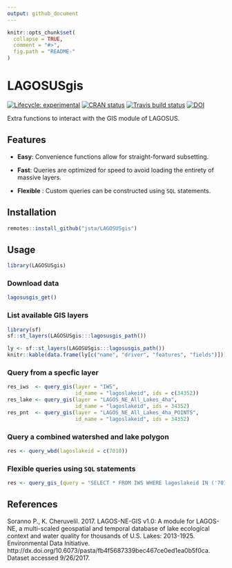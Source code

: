 ```yaml
---
output: github_document
---
```


<!-- README.md is generated from README.Rmd. Please edit that file -->

```r
knitr::opts_chunk$set(
  collapse = TRUE,
  comment = "#>",
  fig.path = "README-"
)
```

# LAGOSUSgis

[![Lifecycle: experimental](https://img.shields.io/badge/lifecycle-experimental-orange.svg)](https://www.tidyverse.org/lifecycle/#experimental) [![CRAN status](https://www.r-pkg.org/badges/version/LAGOSUSgis)](https://cran.r-project.org/package=LAGOSUSgis) [![Travis build status](https://travis-ci.org/jsta/LAGOSUSgis.svg?branch=master)](https://travis-ci.org/jsta/LAGOSUSgis) [![DOI](https://zenodo.org/badge/106293356.svg)](https://zenodo.org/badge/latestdoi/106293356)



Extra functions to interact with the GIS module of LAGOSUS.

## Features

* **Easy**: Convenience functions allow for straight-forward subsetting.

* **Fast**: Queries are optimized for speed to avoid loading the entirety of massive layers. 

* **Flexible** : Custom queries can be constructed using `SQL` statements.

## Installation

```r
remotes::install_github("jsta/LAGOSUSgis")
```

## Usage

```r
library(LAGOSUSgis)
```

### Download data

```r
lagosusgis_get()
```

### List available GIS layers

```r
library(sf)
sf::st_layers(LAGOSUSgis:::lagosusgis_path())
```

```r
ly <- sf::st_layers(LAGOSUSgis:::lagosusgis_path())
knitr::kable(data.frame(ly[c("name", "driver", "features", "fields")]))
```

### Query from a specfic layer

```r
res_iws  <- query_gis(layer = "IWS", 
                      id_name = "lagoslakeid", ids = c(34352))
res_lake <- query_gis(layer = "LAGOS_NE_All_Lakes_4ha", 
                      id_name = "lagoslakeid", ids = 34352)
res_pnt  <- query_gis(layer = "LAGOS_NE_All_Lakes_4ha_POINTS", 
                      id_name = "lagoslakeid", ids = 34352)
```

### Query a combined watershed and lake polygon

```r
res <- query_wbd(lagoslakeid = c(7010))
```

### Flexible queries using `SQL` statements

```r
res <- query_gis_(query = "SELECT * FROM IWS WHERE lagoslakeid IN ('7010');")
```

## References
Soranno P., K. Cheruvelil. 2017. LAGOS-NE-GIS v1.0: A module for LAGOS-NE, a multi-scaled geospatial and temporal database of lake ecological context and water quality for thousands of U.S. Lakes: 2013-1925. Environmental Data Initiative. http://dx.doi.org/10.6073/pasta/fb4f5687339bec467ce0ed1ea0b5f0ca. Dataset accessed 9/26/2017.
